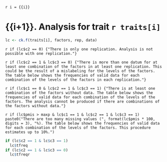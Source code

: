 `r i = {{i}}`

# {{i+1}}. Analysis for trait `r traits[i]`

```r
lc <- ck.f(traits[i], factors, rep, data)
```

`r if (lc$c2 == 0) {"There is only one replication. Analysis is not possible with one replication."}`

`r if (lc$c2 == 1 & lc$c3 == 0) {"There is more than one datum for at least one combination of the factors in at least one replication. This could be the result of a mislabeling for the levels of the factors. The table below shows the frequencies of valid data for each combination of the levels of the factors in each replication."}`

`r if (lc$c1 == 0 & lc$c2 == 1 & lc$c3 == 1) {"There is at least one combination of the factors without data. The table below shows the frequencies of valid data for each combination of the levels of the factors. The analysis cannot be produced if there are combinations of the factors without data."}`

`r if (lc$pmis > maxp & lc$c1 == 1 & lc$c2 == 1 & lc$c3 == 1) paste0("There are too many missing values (", format(lc$pmis * 100, digits = 3), "%). The table below shows the frequencies of valid data for each combination of the levels of the factors. This procedure estimates up to 10%.")`

```r
if (lc$c2 == 1 & lc$c3 == 1)
  lc$tfreq
if (lc$c2 == 1 & lc$c3 == 0)
  lc$tfreqr
```
